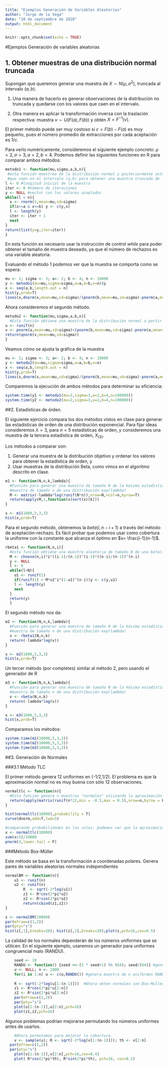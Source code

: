 ```yaml
---
title: "Ejemplos Generación de Variables Aleatorias"
author: "Jorge de la Vega"
date: "10 de septiembre de 2020"
output: html_document
---
```


```r
knitr::opts_chunk$set(echo = TRUE)
```

#Ejemplos Generación de variables aleatorias

## 1. Obtener muestras de una distribución normal truncada

Supongan que queremos generar una muestra de $X\sim N(\mu,\sigma^2)$, truncada al intervalo $(a,b)$. 

1. Una manera de hacerlo es generar observaciones de la distribución no truncada y quedarse con los valores que caen en el intervalo.

2. Otra manera es aplicar la transformación inversa con la traslación respectiva: muestra $\nu \sim U(F(a),F(b))$ y obtén $X=F^{-1}(\nu)$.

El primer método puede ser muy costoso si $c = F(b)-F(a)$ es muy pequeño, pues el número promedio de extracciones por cada aceptación es $1/c$.

Para verlo numéricamente, consideremos el siguiente ejemplo concreto: $\mu=2, \sigma=3, a=2, b=4$. Podemos definir las siguientes funciones en R para comparar ambos métodos:

```r
metodo1 <- function(mu,sigma,a,b,n){
 #esta función muestrea de la distribución normal y posteriormente selecciona los casos 
 #que caen en el intervalo (a,b) para obtener una muestra truncada de la normal.
l <- 0 #longitud inicial de la muestra
iter <- 0 #número de iteraciones
y <- NULL #vector con los valores aceptados
while(l < n){
  x <- rnorm(1,mean=mu,sd=sigma)
  if(x>=a & x<=b) y <- c(y,x)
  l <- length(y)
  iter <- iter + 1
  next
}
return(list(y=y,iter=iter))
}
```

En esta función es necesario usar la instrucción de control *while* para poder obtener el tamaño de muestra deseado, ya que el número de rechazos es una variable aleatoria.

Evaluando el método 1 podemos ver que la muestra se comporta como se espera:

```r
mu <- 2; sigma <- 3; a<- 2; b <- 4; n <- 10000
y <- metodo1(mu=mu,sigma=sigma,a=a,b=b,n=n)$y
x <- seq(a,b,length.out = n)
hist(y,prob=T)
lines(x,dnorm(x,mean=mu,sd=sigma)/(pnorm(b,mean=mu,sd=sigma)-pnorm(a,mean=mu,sd=sigma)))
```

Ahora consideremos el segundo método.

```r
metodo2 <- function(mu,sigma,a,b,n){
  #Esta función obtiene una muestra de la distribución normal a partir de transformación integral
u <- runif(n)
v <- pnorm(a,mean=mu,sd=sigma)+(pnorm(b,mean=mu,sd=sigma)-pnorm(a,mean=mu,sd=sigma))*u
return(qnorm(v,mean=mu,sd=sigma))
}
```

Veamos cómo se ajusta la gráfica de la muestra

```r
mu <- 2; sigma <- 3; a<- 2; b <- 4; n <- 10000
y <- metodo2(mu=mu,sigma=sigma,a=a,b=b,n=n)
x <- seq(a,b,length.out = n)
hist(y,prob=T)
lines(x,dnorm(x,mean=mu,sd=sigma)/(pnorm(b,mean=mu,sd=sigma)-pnorm(a,mean=mu,sd=sigma)))
```



Comparemos la ejecución de ambos métodos para determinar su eficiencia:

```r
system.time(y1 <- metodo1(mu=2,sigma=3,a=2,b=4,n=100000))
system.time(y2 <- metodo2(mu=2,sigma=3,a=2,b=4,n=100000))
```



##2. Estadísticas de órden. 

El siguiente ejercicio compara los dos métodos vistos en clase para generar las estadísticas de orden de una distribución exponencial. Para fijar ideas consideremos $\lambda=3$, para $n=5$ estadísticas de orden, y consideremos una muestra de la tercera estadística de orden, $X_{(3)}$.

Los métodos a comparar son:

1. Generar una muestra de la distribución objetivo y ordenar los valores para obtener la estadística de orden, y
2. Usar muestras de la distribución Beta, como vimos en el algoritmo descrito en clase.

```r
m1 <- function(N,n,k,lambda){
  #Función para generar una muestra de tamaño N de la késima estadística de orden de una 
  #muestra de tamaño n de una distribución exp(lambda)
  M <- matrix(-lambda*log(runif(N*n)),nrow=N,ncol=n,byrow=T)
  return(apply(M,1,function(x)sort(x)[k]))
}

x <- m1(1000,5,3,3)
hist(x,prob=T)
```

Para el segundo método, obtenemos la $beta(i,n-i+1)$ a través del método de aceptación-rechazo. Es fácil probar que podemos usar como cobertura la uniforme con la constante que alcanza el óptimo en $x= \frac{i-1}{n-1}$.

```r
rbeta1 <- function(N,n,i){
  #esta función obtiene una muestra aleatoria de tamaño N de una beta(i,n-i+1)
  M <- choose(n,i)*i*((i-1)/(n-1))^(i-1)*((n-i)/(n-1))^(n-i)
  y <- NULL
  l <- 0
  while(l<N){
    u1 <- runif(1)
    if(runif(1) < M*u1^i*(1-u1)^(n-i))y <- c(y,u1)
    l <- length(y)
    next
  }
  return(y)
  }
```

El segundo método nos da:

```r
m2 <- function(N,n,k,lambda){
  #Función para generar una muestra de tamaño N de la késima estadística de orden de una 
  #muestra de tamaño n de una distribución exp(lambda)
  v <- rbeta1(N,n,k)
  return(-lambda*log(v))
}

x <- m2(1000,5,3,3)
hist(x,prob=T)

```

Un tercer método (por completes) similar al método 2, pero usando el generador de R

```r
m3 <- function(N,n,k,lambda){
  #Función para generar una muestra de tamaño N de la késima estadística de orden de una 
  #muestra de tamaño n de una distribución exp(lambda)
  v <- rbeta(N,n,k)
  return(-lambda*log(v))
}

x <- m3(1000,5,3,3)
hist(x,prob=T)

```

Comparamos los métodos:

```r
system.time(m1(10000,5,3,3))
system.time(m2(10000,5,3,3))
system.time(m3(10000,5,3,3))
```

##3. Generación de Normales

###3.1 Método TLC

El primer método genera 12 uniformes en (-1/2,1/2). El problema es que la aproximación normal no es muy buena con sólo 12 observaciones.

```r
normaltlc <- function(n){
  #Esta función genera n muestras "normales" utiizando la aproximación del TLC
  return(apply(matrix(runif(n*12,min = -0.5,max = 0.5),nrow=n,byrow = F),1,sum))
}

hist(normaltlc(10000),probability = T)
curve(dnorm,add=T,lwd=3)

#comparando probabilidades en las colas: podemos ver que la aproximación no es muy buena.
x <- normaltlc(10000)
sum(x>3)/10000
pnorm(3,lower.tail = F)
```

###Método Box-Müller

Este método se basa en la transformación a coordenadas polares. Genera pares de variables aleatorias normales independientes

```r
normalBM <- function(n){ 
    u1 <- runif(n)
    u2 <- runif(n)
		R  <- sqrt(-2*log(u1))  
		z1 <- R*cos(2*pi*u2)
		z2 <- R*sin(2*pi*u2)
		return(cbind(z1,z2))
}

z <- normalBM(10000)
par(mfrow=c(1,3))
par(pty="s")
hist(z[,1],breaks=20); hist(z[,2],breaks=20);plot(z,pch=16,cex=0.5)
```

La calidad de los normales dependerán de los números uniformes que se utilicen. En el siguiente ejemplo, usaremos un generador para uniformes congruencial malo (RANDU).


```r
	seed <- 10
	RANDU <- function() {seed <<-(3 * seed+1) %% (64); seed/(64)} #generador RANDU
	u <- NULL; n <- 1000
	for(i in 1:n) u <- c(u,RANDU()) #genera muestra de n uniformes RANDU
	
	R <- sqrt(-2*log(u[1:(n-1)]))  #Ahora obten normales con Box-Muller
	z1 <- R*cos(2*pi*u[2:n])
	z2 <- R*sin(2*pi*u[2:n])
	par(mfrow=c(1,2))
	par(pty="s")
	plot(u[1:(n-1)],u[2:n],pch=16)
	plot(z1,z2,pch=16)	
```

Algunos problemas podrían mejorarse permutando los números uniformes antes de usarlos.

```r
	#Ahora permutamos para mejorar la cobertura.
	v <- sample(u); R <- sqrt(-2*log(v[1:(n-1)])); th <- v[2:n]
  par(mfrow=c(1,2))
  par(pty="s")
	plot(v[1:(n-1)],v[2:n],pch=16,cex=0.4)
	plot( R*cos(2*pi*th), R*sin(2*pi*th), pch=16, cex=0.2)	

```

